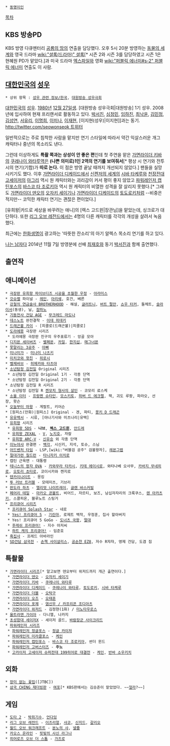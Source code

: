  * [[동명이인]]

[[목차]]
== KBS 방송PD ==
KBS 방영 다큐멘터리 [[공룡의 땅]]의 연출을 담당했다. 오후 5시 20분 방영하는 [[동물의 세계]]와 영국 드라마 [[wiki:"셜록(드라마)" 셜록]][* 시즌 2와 시즌 3를 담당하였고 시즌 1은 현혜원 PD가 맡았다.]과 미국 드라마 [[엑스파일]]와 영화 [[wiki:"퍼블릭 에너미#s-2" 퍼블릭 에너미]] 연출도 이 사람.

== [[대한민국]]의 [[성우]] ==
 * 상위 항목 : [[성우 관련 정보/한국]], [[대원방송 성우극회]]

[[대한민국]]의 [[성우]]. [[1980년]] [[12월 27일]]생. [대원방송 성우극회|대원방송] 1기 성우. 2008년에 입사하여 현재 프리랜서로 활동하고 있다. [[박서진#s-1|박서진]], [[심정민]], [[임하진]], [[최낙윤]], [[김민정(성우)|김민정]], [[김성연(성우)|김성연]], [[서유리]], [[이명희#s-2|이명희]], [[이미나(성우)|이미나]], [[이재현(성우)|이재현]], [이지현(성우)|이지현]]과는 동기. [[http://twitter.com/seowonseok 트위터]]

일반적으로는 주로 침착한 사람을 맡지만 연기 스타일에 따라서 약간 익살스러운 개그 캐릭터나 중년의 목소리도 낸다.

그런데 이상하게도 '''특촬 쪽과는 상성이 안 좋은 편'''인데 첫 주연을 맡은 [[가면라이더 키바]]의 [[쿠레나이 와타루]]역은 '''(나쁜 의미로)1인 2역의 연기를 보여줘서'''[* 평상 시 연기와 전투 시의 연기(기합)가 '''따로 논다.''' 이 점은 방영 끝날 때까지 개선되지 않았다.] 팬들을 실망시키기도 했다. 이후 [[가면라이더 디케이드]]에서 [[신켄저의 세계]]의 [[시바 타케루]]와 [[천장전대 고세이저]]의 [[아그리]] 역시 원 캐릭터와는 괴리감이 커서 평이 좋지 않았고 [[해적전대 고카이저|파워레인저 캡틴포스]]의 [[바스코 타 조로키아]] 역시 원 캐릭터의 비열한 성격을 잘 살리지 못했다.[* 그래도 [[가면라이더 덴오]]의 [[오자키 세이기]]나 [[가면라이더 디케이드]]의 [[토도로키(가면 라이더 디케이드)|토도로키]]처럼 --비중은 적지만-- 코믹한 캐릭터 연기는 괜찮은 편이었다.]

[유희왕|카드로 세상을 바꾸려는 애니]의 [렉스 고드윈|장관님]을 맡았는데, 싱크로가 대단하다. 또한 [[리그 오브 레전드]]에서는 4명의 다른 캐릭터를 각각의 개성을 살려서 녹음했다.

최근에는 [[한화생명]]이 광고하는 '따뜻한 잔소리'의 아기 알렉스 목소리 연기를 하고 있다.

[[나는 남자다]] 2014년 11월 7일 방영분에 선배 [[최재호]]와 동기 [[박서진]]과 함께 출연했다.
== 출연작 ==
== 애니메이션 ==
 * [[유희왕 시공을 초월한 우정|극장판 유희왕 파이브디즈 시공을 초월한 우정]] - [[다이토쿠지|아라미스]]
 * [[갓슈벨]] 파이널 - [[레인]], [[아리쉐]], 호건, 베른
 * [[강철의 연금술사 BROTHERHOOD]] - 해설, [[글러트니(강철의 연금술사)|글러트니]], [[버트 펄만]], [[쇼우 터커]], 돌체트, [[슬라이서]](동생), 닐, [[잠파노]]
 * [[기동전사 건담 AGE]] - [[무크레드 마도나]]
 * [[데스노트]] 완전결착 - [[이데 히데키]]
 * [[드래곤볼 카이]] - [피콜로(드래곤볼)|피콜로]
 * [[도라에몽]] 극장판 시리즈
  * 도라에몽 극장판 진구의 우주표류기 - 앙골 모아
 * [[디지몬 세이버즈]] - [[벨페몬]], [[카일]], [[한지섭]], [[매그너몬]]
 * [[못말리는 3공주]] - [[아빠]]
 * [[미나미가]] - [[미나미 나츠키]]
 * [[미치코와 핫친]] - [[히로시]]
 * [[벨제바브]] - [[히메카와 타츠야]]
 * [[소년탐정 김전일]] Original 시리즈
  * 소년탐정 김전일 Original 1기 - 각종 단역
  * 소년탐정 김전일 Original 2기 - 각종 단역
 * 소년탐정 김전일 R 시리즈
  * 소년탐정 김전일 R [[켄모치 형사의 살인]] - 코모리 료스케
 * [[소울 이터(만화)|소울 이터]] - [[프랑켄 슈타인]], [[모스키토]], [[하버 드 에크렐]], 잭, 괴도 루팡, 파라오, 선장, 왓슨
 * [[오늘부터 마왕]] - 게랄트, 키어슨
 * [원피스(만화)|원피스] Original - 겐, 파티, [[몽키 D 드래곤]]
 * [[유유백서]] - 시류, [야나기사와 미츠나리|유택]
 * [[유희왕]] 시리즈
  * [[유희왕 5DS]] - '''나브''', '''[[렉스 고드윈]]''', [[팀 유니콘|안드레]]
  * [[유희왕 ZEXAL]] - [[V(유희왕)|V]], [[키타노 우쿄|노지호]], 자칼
  * [[유희왕 ARC-V]] - [[사카키 유우쇼|신유승]] 외 각종 단역
 * [[이누야샤]] 완결편 - [[핫카쿠|백각]], 시신키, 지석, 토슈, 스님
 * [[어드벤처 타임]] - LSP,[wiki:"버블검 공주" 검볼왕자], [[레몬그랩]]
 * [[절대가련 칠드런]] - [[타니자키 이치로]]
 * 캡틴 근육맨 - 대통령
 * [[테니스의 왕자|테니스의 왕자 OVA]] - [[카와무라 타카시]], [[키테 에이시로]], 와타나베 오사무, [[카바지 무네히로]], [[오오토리 쵸타로|오토리 쵸타로]], 코이시카와 켄지로
 * [[텐카이나이트]] - 몽킹
 * [[투 러브 트러블]] - 모테미츠, 기브리
 * [[판도라 하츠]] - [[엘리엇 나이트레이]], [[글렌 바스커빌]]
 * [[페어리 테일]] - [[마카오 콘볼트]], 비어드, 자르티, 보즈, 남십자자리의 크룩쿠스, [[렌 아카츠키]], 스콜피온, 블루노트 스팅거
 * [[프리큐어 시리즈]]
  * [[두 사람은 프리큐어 Splash Star|프리큐어 Splash Star]] - 네로
  * [[Yes! 프리큐어 5]] - [[기린마]], 로제트 백작, 우정훈, 집사 할아버지
  * Yes! 프리큐어 5 GoGo - [[도너츠 국왕]], [[이소긴|멀대]]
  * [[프레시 프리큐어!|후레쉬 프리큐어!]] - 지수 아저씨
  * [[하트 캐치 프리큐어!]] - 임준호
 * [[흑집사]] - 프레드 아바라인
 * [[SD건담 삼국전]] - [[손책 사이살리스]], [[공손찬 EZ8]], 저수 R쟈쟈, 영제 건담, 도겸 짐

== 특촬물 ==
 * [[가면라이더 시리즈]][* 알고보면 덴오부터 위저드까지 개근 출연이다.]
  * [[가면라이더 덴오]] - [[오자키 세이기]]
  * [[가면라이더 키바]] - [[쿠레나이 와타루]]
  * [[가면라이더 디케이드]] - [[쿠레나이 와타루(가면 라이더 디케이드)|쿠레나이 와타루]], [[토도로키(가면 라이더 디케이드)|토도로키]], [[시바 타케루]]
  * [[가면라이더 더블]] - [[코크로치 도펀트|오탁구]]
  * [[가면라이더 오즈]] - [[고토 신타로|오태훈]]
  * [[가면라이더 포제]] - [[고토 토지로|염신우 / 카프리콘 조디아츠]]
  * [[가면라이더 위저드]] - 김정현(1화) / [[미노타우로스(가면라이더 위자드)|미노타우로스]]
 * [[울트라맨 가이아]] - 다니엘, 나카지
 * [[초성함대 세이저X]] - 세이저 골드, [[바람장군 사이크리드]]
 * [[슈퍼전대 시리즈|파워레인저 시리즈]]
  * [[백수전대 가오레인저|파워레인저 정글포스]] - [[가오 갓|정글 카이저]]
  * [[천장전대 고세이저|파워레인저 미라클포스]] - [[아그리|케인]]
  * [[해적전대 고카이저|파워레인저 캡틴포스]] - [[바스코 타 조로키아]], 썬더 윈드
  * [[파워레인저 고버스터즈]] - '''주노'''
  * [[고카이저 고세이저 슈퍼전대 199히어로 대결전]] - [[아그리|케인]], [[반바 소우키치]]

== 외화 ==
 * [[장미 없는 꽃집]]([JTBC])
 * [[삼국(드라마)|삼국 CHING 재더빙판]] - [[여포]][* KBS판에서는 김승준이 맡았었다. ~~[[캡틴 마벨러스|얼]][[바스코 타 조로키아|라]]?~~]

== 게임 ==
 * [[도타 2]] - [[박쥐기수]], [[언다잉(도타 2)|언다잉]]
 * [[리그 오브 레전드]] - [[이즈리얼]], [[샤코(리그 오브 레전드)|샤코]], [[신지드]], [[갈리오]]
 * [[월드 오브 워크래프트]] - [[샤(워크래프트)|분노의 샤]], [[넬쥴]]
 * [[카오스 온라인]] - [[라그나 더 블러드엣지|핏빛의 사신 라그나]]
 * [[히어로즈 오브 더 스톰]] - [[가즈로(히어로즈 오브 더 스톰)|가즈로]]
